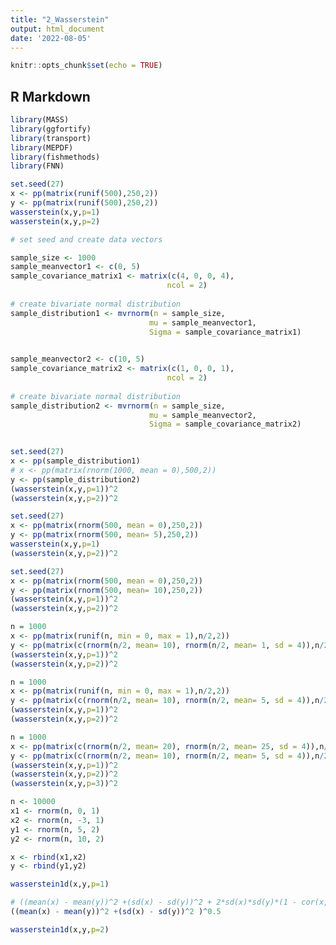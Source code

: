 ```yaml
---
title: "2_Wasserstein"
output: html_document
date: '2022-08-05'
---
```


```r
knitr::opts_chunk$set(echo = TRUE)
```

## R Markdown

```r
library(MASS)
library(ggfortify)
library(transport)
library(MEPDF)
library(fishmethods)
library(FNN)
```
```r
set.seed(27)
x <- pp(matrix(runif(500),250,2))
y <- pp(matrix(runif(500),250,2))
wasserstein(x,y,p=1)
wasserstein(x,y,p=2)
```
```r
# set seed and create data vectors

sample_size <- 1000                                    
sample_meanvector1 <- c(0, 5)                                   
sample_covariance_matrix1 <- matrix(c(4, 0, 0, 4),
                                   ncol = 2)
  
# create bivariate normal distribution
sample_distribution1 <- mvrnorm(n = sample_size,
                               mu = sample_meanvector1, 
                               Sigma = sample_covariance_matrix1)
  

sample_meanvector2 <- c(10, 5)                                   
sample_covariance_matrix2 <- matrix(c(1, 0, 0, 1),
                                   ncol = 2)
  
# create bivariate normal distribution
sample_distribution2 <- mvrnorm(n = sample_size,
                               mu = sample_meanvector2, 
                               Sigma = sample_covariance_matrix2)
  

set.seed(27)
x <- pp(sample_distribution1)
# x <- pp(matrix(rnorm(1000, mean = 0),500,2))
y <- pp(sample_distribution2)
(wasserstein(x,y,p=1))^2
(wasserstein(x,y,p=2))^2
```
```r
set.seed(27)
x <- pp(matrix(rnorm(500, mean = 0),250,2))
y <- pp(matrix(rnorm(500, mean= 5),250,2))
wasserstein(x,y,p=1)
(wasserstein(x,y,p=2))^2
```

```r
set.seed(27)
x <- pp(matrix(rnorm(500, mean = 0),250,2))
y <- pp(matrix(rnorm(500, mean= 10),250,2))
(wasserstein(x,y,p=1))^2
(wasserstein(x,y,p=2))^2
```
```r
n = 1000
x <- pp(matrix(runif(n, min = 0, max = 1),n/2,2))
y <- pp(matrix(c(rnorm(n/2, mean= 10), rnorm(n/2, mean= 1, sd = 4)),n/2,2))
(wasserstein(x,y,p=1))^2
(wasserstein(x,y,p=2))^2
```

```r
n = 1000
x <- pp(matrix(runif(n, min = 0, max = 1),n/2,2))
y <- pp(matrix(c(rnorm(n/2, mean= 10), rnorm(n/2, mean= 5, sd = 4)),n/2,2))
(wasserstein(x,y,p=1))^2
(wasserstein(x,y,p=2))^2
```

```r
n = 1000
x <- pp(matrix(c(rnorm(n/2, mean= 20), rnorm(n/2, mean= 25, sd = 4)),n/2,2))
y <- pp(matrix(c(rnorm(n/2, mean= 10), rnorm(n/2, mean= 5, sd = 4)),n/2,2))
(wasserstein(x,y,p=1))^2
(wasserstein(x,y,p=2))^2
(wasserstein(x,y,p=3))^2
```

```r
n <- 10000
x1 <- rnorm(n, 0, 1)
x2 <- rnorm(n, -3, 1)
y1 <- rnorm(n, 5, 2)
y2 <- rnorm(n, 10, 2)

x <- rbind(x1,x2)
y <- rbind(y1,y2)

wasserstein1d(x,y,p=1)
```
```r
# ((mean(x) - mean(y))^2 +(sd(x) - sd(y))^2 + 2*sd(x)*sd(y)*(1 - cor(x, y, method = "pearson")))^0.5
((mean(x) - mean(y))^2 +(sd(x) - sd(y))^2 )^0.5
```
```r
wasserstein1d(x,y,p=2)
```



















